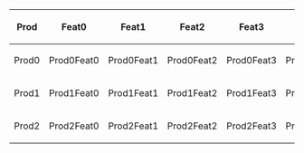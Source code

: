 {|
|-
! Prod !! Feat0 !! Feat1 !! Feat2 !! Feat3 !! Feat4 !! Feat5 !! Feat6 !! Feat7 !! Feat8 !! Feat9
|-
! Prod0
| Prod0Feat0 || Prod0Feat1 || Prod0Feat2 || Prod0Feat3 || Prod0Feat4 || Prod0Feat5 || Prod0Feat6 || Prod0Feat7 || Prod0Feat8 || Prod0Feat9
|-
! Prod1
| Prod1Feat0 || Prod1Feat1 || Prod1Feat2 || Prod1Feat3 || Prod1Feat4 || Prod1Feat5 || Prod1Feat6 || Prod1Feat7 || Prod1Feat8 || Prod1Feat9
|-
! Prod2
| Prod2Feat0 || Prod2Feat1 || Prod2Feat2 || Prod2Feat3 || Prod2Feat4 || Prod2Feat5 || Prod2Feat6 || Prod2Feat7 || Prod2Feat8 || Prod2Feat9
|}